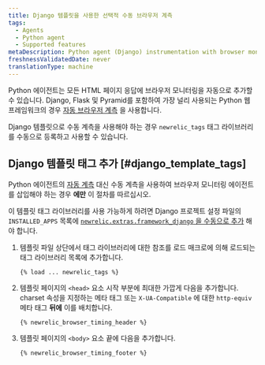 ```yaml
---
title: Django 템플릿을 사용한 선택적 수동 브라우저 계측
tags:
  - Agents
  - Python agent
  - Supported features
metaDescription: Python agent (Django) instrumentation with browser monitoring.
freshnessValidatedDate: never
translationType: machine
---
```


Python 에이전트는 모든 HTML 페이지 응답에 브라우저 모니터링을 자동으로 추가할 수 있습니다. Django, Flask 및 Pyramid를 포함하여 가장 널리 사용되는 Python 웹 프레임워크의 경우 [자동 브라우저 계측](/docs/agents/python-agent/supported-features/page-load-timing-python) 을 사용합니다.

Django 템플릿으로 수동 계측을 사용해야 하는 경우 `newrelic_tags` 태그 라이브러리를 수동으로 등록하고 사용할 수 있습니다.

## Django 템플릿 태그 추가 [#django_template_tags]

Python 에이전트의 [자동 계측](/docs/agents/python-agent/supported-features/page-load-timing-python) 대신 수동 계측을 사용하여 브라우저 모니터링 에이전트를 삽입해야 하는 경우 **에만** 이 절차를 따르십시오.

이 템플릿 태그 라이브러리를 사용 가능하게 하려면 Django 프로젝트 설정 파일의 `INSTALLED_APPS` 목록에 [`newrelic.extras.framework_django` 을 수동으로 추가](/docs/release-notes/agent-release-notes/python-release-notes/python-agent-110192) 해야 합니다.

1. 템플릿 파일 상단에서 태그 라이브러리에 대한 참조를 로드 매크로에 의해 로드되는 태그 라이브러리 목록에 추가합니다.

   ```
   {% load ... newrelic_tags %}
   ```

2. 템플릿 페이지의 `<head>` 요소 시작 부분에 최대한 가깝게 다음을 추가합니다. charset 속성을 지정하는 메타 태그 또는 `X-UA-Compatible` 에 대한 `http-equiv` 메타 태그 **뒤에** 이를 배치합니다.

   ```
   {% newrelic_browser_timing_header %}
   ```

3. 템플릿 페이지의 `<body>` 요소 끝에 다음을 추가합니다.

   ```
   {% newrelic_browser_timing_footer %}
   ```